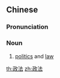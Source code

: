 ==Chinese==
{{zh-forms}}

===Pronunciation===
{{zh-pron
|m=zhèngfǎ
|c=zing3 faat3
|mn=chèng-hoat
|cat=n
}}

===Noun===
{{zh-noun}}

# [[politics]] and [[law]]

[[th:政法]]
[[zh:政法]]